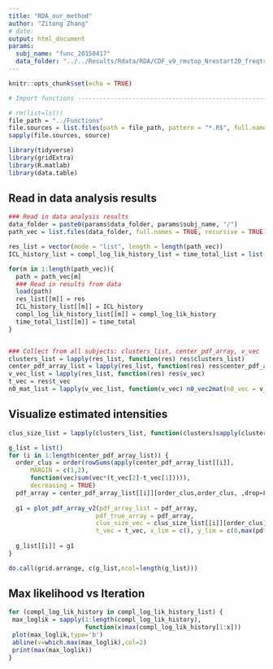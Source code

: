 ```yaml
---
title: "RDA_our_method"
author: "Zitong Zhang"
# date: 
output: html_document
params: 
  subj_name: "func_20150417"
  data_folder: "../../Results/Rdata/RDA/CDF_v9_rmvtop_Nrestart20_freqtrun3_totaltime290/"
---
```


```r
knitr::opts_chunk$set(echo = TRUE)
```

```r
# Import functions --------------------------------------------------------

# rm(list=ls())
file_path = "../Functions"
file.sources = list.files(path = file_path, pattern = "*.R$", full.names = TRUE)
sapply(file.sources, source)

library(tidyverse)
library(gridExtra)
library(R.matlab)
library(data.table)
```


## Read in data analysis results
```r
### Read in data analysis results
data_folder = paste0(params$data_folder, params$subj_name, "/") 
path_vec = list.files(data_folder, full.names = TRUE, recursive = TRUE)

res_list = vector(mode = "list", length = length(path_vec))
ICL_history_list = compl_log_lik_history_list = time_total_list = list()

for(m in 1:length(path_vec)){ 
  path = path_vec[m]
  ### Read in results from data
  load(path)
  res_list[[m]] = res
  ICL_history_list[[m]] = ICL_history
  compl_log_lik_history_list[[m]] = compl_log_lik_history
  time_total_list[[m]] = time_total
}


### Collect from all subjects: clusters_list, center_pdf_array, v_vec
clusters_list = lapply(res_list, function(res) res$clusters_list)
center_pdf_array_list = lapply(res_list, function(res) res$center_pdf_array)
v_vec_list = lapply(res_list, function(res) res$v_vec)
t_vec = res$t_vec
n0_mat_list = lapply(v_vec_list, function(v_vec) n0_vec2mat(n0_vec = v_vec/(t_vec[2]-t_vec[1])))

```


## Visualize estimated intensities
```r
clus_size_list = lapply(clusters_list, function(clusters)sapply(clusters,length))

g_list = list()
for (i in 1:length(center_pdf_array_list)) {
  order_clus = order(rowSums(apply(center_pdf_array_list[[i]], 
      MARGIN = c(1,2),
      function(vec)sum(vec*(t_vec[2]-t_vec[1])))), 
      decreasing = TRUE)
  pdf_array = center_pdf_array_list[[i]][order_clus,order_clus, ,drop=FALSE]
  
  g1 = plot_pdf_array_v2(pdf_array_list = pdf_array, 
                        pdf_true_array = pdf_array,
                        clus_size_vec = clus_size_list[[i]][order_clus],
                        t_vec = t_vec, x_lim = c(), y_lim = c(0,max(pdf_array)))
 
  g_list[[i]] = g1
}

do.call(grid.arrange, c(g_list,ncol=length(g_list)))

```



## Max likelihood vs Iteration
```r
for (compl_log_lik_history in compl_log_lik_history_list) {
 max_loglik = sapply(1:length(compl_log_lik_history),
                     function(x)max(compl_log_lik_history[1:x]))
 plot(max_loglik,type='b') 
 abline(v=which.max(max_loglik),col=2)
 print(max(max_loglik))
}
```

